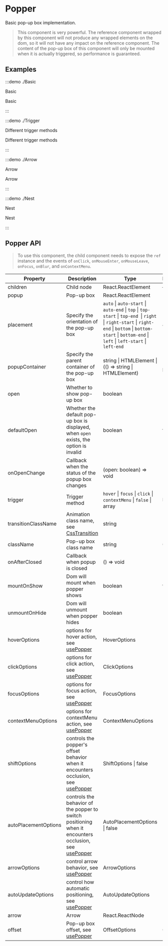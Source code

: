 # Popper

Basic pop-up box implementation.

> This component is very powerful. The reference component wrapped by this component will not produce any wrapped elements on the dom, so it will not have any impact on the reference component. The content of the pop-up box of this component will only be mounted when it is actually triggered, so performance is guaranteed.

## Examples

:::demo ./Basic

Basic

Basic

:::

:::demo ./Trigger

Different trigger methods

Different trigger methods

:::

:::demo ./Arrow

Arrow

Arrow

:::

:::demo ./Nest

Nest

Nest

:::

## Popper API

> To use this component, the child component needs to expose the `ref` instance and the events of `onClick`, `onMouseEnter`, `onMouseLeave`, `onFocus`, `onBlur`, and `onContextMenu`.

| Property | Description | Type | Default | Require |
| --- | --- | --- | --- | --- |
| children | Child node | React.ReactElement | — | true |
| popup | Pop-up box | React.ReactElement | - | true |
| placement | Specify the orientation of the pop-up box | `auto` \| `auto-start` \| `auto-end` \| `top` \| `top-start` \| `top-end `\| `right` \| `right-start` \| `right-end` \| `bottom` \| `bottom-start` \| `bottom-end` \| `left` \| `left-start` \| `left-end` | `auto` | false |
| popupContainer | Specify the parent container of the pop-up box | string \| HTMLElement \| (() => string \| HTMLElement) | () => body | false |
| open | Whether to show pop-up box | boolean | - | false |
| defaultOpen | Whether the default pop-up box is displayed, when `open` exists, the option is invalid | boolean | false | false |
| onOpenChange | Callback when the status of the popup box changes | (open: boolean) => void | - | false |
| trigger | Trigger method | `hover` \| `focus` \| `click` \| `contextMenu` \| `false` \| array | `hover` | false |
| transitionClassName | Animation class name, see [CssTransition](/components/CssTransition) | string | - | false |
| className | Pop-up box class name | string | 0 | false |
| onAfterClosed | Callback when popup is closed | () => void | - | false |
| mountOnShow | Dom will mount when popper shows | boolean | true | false |
| unmountOnHide | Dom will unmount when popper hides | boolean | - | false |
| hoverOptions | options for hover action, see [usePopper](/hooks/usePopper) | HoverOptions | - | false |
| clickOptions | options for click action, see [usePopper](/hooks/usePopper) | ClickOptions | - | false |
| focusOptions | options for focus action, see [usePopper](/hooks/usePopper) | FocusOptions | - | false |
| contextMenuOptions | options for contextMenu action, see [usePopper](/hooks/usePopper) | ContextMenuOptions | - | false |
| shiftOptions | controls the popper's offset behavior when it encounters occlusion, see [usePopper](/hooks/usePopper) | ShiftOptions \| false | - | false |
| autoPlacementOptions | controls the behavior of the popper to switch positioning when it encounters occlusion, see [usePopper](/hooks/usePopper) | AutoPlacementOptions \| false | - | false |
| arrowOptions | control arrow behavior, see [usePopper](/hooks/usePopper) | ArrowOptions | - | false |
| autoUpdateOptions | control how automatic positioning, see [usePopper](/hooks/usePopper) | AutoUpdateOptions | - | false |
| arrow | Arrow | React.ReactNode | - | false |
| offset | Pop-up box offset, see [usePopper](/hooks/usePopper) | OffsetOptions | 0 | false |
